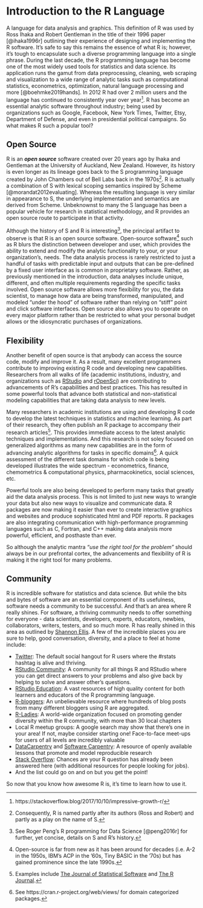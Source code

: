 # Introduction to the R Language

A language for data analysis and graphics. This definition of R was used by Ross Ihaka and Robert Gentleman in the title of their 1996 paper [@ihaka1996r] outlining their experience of designing and implementing the R software. It’s safe to say this remains the essence of what R is; however, it’s tough to encapsulate such a diverse programming language into a single phrase.
During the last decade, the R programming language has become one of the most widely used tools for statistics and data science. Its application runs the gamut from data preprocessing, cleaning, web scraping and visualization to a wide range of analytic tasks such as computational statistics, econometrics, optimization, natural language processing and more [@boehmke2019hands]. In 2012 R had over 2 million users and the language has continued to consistently year over year^[https://stackoverflow.blog/2017/10/10/impressive-growth-r/]. R has become an essential analytic software throughout industry; being used by organizations such as Google, Facebook, New York Times, Twitter, Etsy, Department of Defense, and even in presidential political campaigns. So what makes R such a popular tool?

## Open Source

R is an ___open source___ software created over 20 years ago by Ihaka and Gentleman at the University of Auckland, New Zealand. However, its history is even longer as its lineage goes back to the S programming language created by John Chambers out of Bell Labs back in the 1970s^[Consequently, R is named partly after its authors (Ross and Robert) and partly as a play on the name of S.]. R is actually a combination of S with lexical scoping semantics inspired by Scheme [@morandat2012evaluating]. Whereas the resulting language is very similar in appearance to S, the underlying implementation and semantics are derived from Scheme. Unbeknownst to many the S language has been a popular vehicle for research in statistical methodology, and R provides an open source route to participate in that activity.

Although the history of S and R is interesting^[See Roger Peng’s R programming for Data Science [@peng2016r] for further, yet concise, details on S and R’s history.], the principal artifact to observe is that R is an open source software. Open-source software^[Open-source is far from new as it has been around for decades (i.e. A-2 in the 1950s, IBM’s ACP in the ’60s, Tiny BASIC in the ’70s) but has gained prominence since the late 1990s.] such as R blurs the distinction between developer and user, which provides the ability to extend and modify the analytic functionality to your, or your organization’s, needs. The data analysis process is rarely restricted to just a handful of tasks with predictable input and outputs that can be pre-defined by a fixed user interface as is common in proprietary software. Rather, as previously mentioned in the introduction, data analyses include unique, different, and often multiple requirements regarding the specific tasks involved. Open source software allows more flexibility for you, the data scientist, to manage how data are being transformed, manipulated, and modeled “under the hood” of software rather than relying on “stiff” point and click software interfaces. Open source also allows you to operate on every major platform rather than be restricted to what your personal budget allows or the idiosyncratic purchases of organizations.


## Flexibility

Another benefit of open source is that anybody can access the source code, modify and improve it. As a result, many excellent programmers contribute to improving existing R code and developing new capabilities. Researchers from all walks of life (academic institutions, industry, and organizations such as [RStudio](https://www.rstudio.com) and [rOpenSci](https://ropensci.org/packages)) are contributing to advancements of R’s capabilities and best practices. This has resulted in some powerful tools that advance both statistical and non-statistical modeling capabilities that are taking data analysis to new levels. 

Many researchers in academic institutions are using and developing R code to develop the latest techniques in statistics and machine learning. As part of their research, they often publish an R package to accompany their research articles^[Examples include [The Journal of Statistical Software](https://www.jstatsoft.org/index) and [The R Journal](https://journal.r-project.org/).]. This provides immediate access to the latest analytic techniques and implementations. And this research is not soley focused on generalized algorithms as many new capabilities are in the form of advancing analytic algorithms for tasks in specific domains^[See https://cran.r-project.org/web/views/ for domain categorized packages.]. A quick assessment of the different task domains for which code is being developed illustrates the wide spectrum - econometrics, finance, chemometrics & computational physics, pharmacokinetics, social sciences, etc. 

Powerful tools are also being developed to perform many tasks that greatly aid the data analysis process. This is not limited to just new ways to wrangle your data but also new ways to visualize and communicate data. R packages are now making it easier than ever to create interactive graphics and websites and produce sophisticated html and PDF reports. R packages are also integrating communication with high-performance programming languages such as C, Fortran, and C++ making data analysis more powerful, efficient, and posthaste than ever. 

So although the analytic mantra _“use the right tool for the problem”_ should always be in our prefrontal cortex, the advancements and flexibility of R is making it the right tool for many problems. 

## Community

R is incredible software for statistics and data science. But while the bits and bytes of software are an essential component of its usefulness, software needs a community to be successful. And that's an area where R really shines. For software, a thriving community needs to offer something for everyone - data scientists, developers, experts, educators, newbies, collaborators, writers, testers, and so much more. R has really shined in this area as outlined by [Shannon Ellis](https://ropensci.org/blog/2017/06/23/community/). A few of the incredible places you are sure to help, good conversation, diversity, and a place to feel at home include:

- [Twitter](https://twitter.com/home): The default social hangout for R users where the #rstats hashtag is alive and thriving.
- [RStudio Community](https://community.rstudio.com/): A community for all things R and RStudio where you can get direct answers to your problems and also give back by helping to solve and answer other's questions.
- [RStudio Education](https://education.rstudio.com/): A vast resources of high quality content for both learners and educators of the R programming language.
- [R-bloggers](https://www.r-bloggers.com/): An unbelievable resource where hundreds of blog posts from many different bloggers using R are aggregated.
- [R-Ladies](https://rladies.org/): A world-wide organization focused on promoting gender diversity within the R community, with more than 30 local chapters
- Local R meetup groups: A google search may show that there’s one in your area! If not, maybe consider starting one! Face-to-face meet-ups for users of all levels are incredibly valuable
- [DataCarpentry](https://www.datacarpentry.org/) and [Software Carpentry](https://software-carpentry.org/): A resource of openly available lessons that promote and model reproducible research
- [Stack Overflow](https://stackoverflow.com/): Chances are your R question has already been answered here (with additional resources for people looking for jobs).
- And the list could go on and on but you get the point!

So now that you know how awesome R is, it’s time to learn how to use it.  
